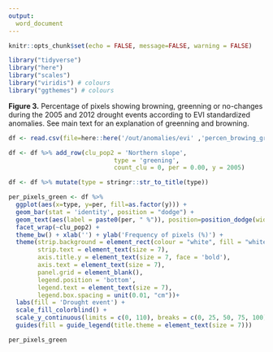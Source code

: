 ```yaml
---
output:
  word_document
---
```


```r
knitr::opts_chunk$set(echo = FALSE, message=FALSE, warning = FALSE)
```

```r
library("tidyverse")
library("here")
library("scales")
library("viridis") # colours 
library("ggthemes") # colours 
```


**Figure 3.** Percentage of pixels showing browning, greenning or no-changes during the 2005 and 2012 drought events according to EVI standardized anomalies. See main text for an explanation of greenning and browning.  

```r
df <- read.csv(file=here::here('/out/anomalies/evi' ,'percen_browing_greening.csv'), header=TRUE)

df <- df %>% add_row(clu_pop2 = 'Northern slope',
                             type = 'greening',
                             count_clu = 0, per = 0.00, y = 2005) 

df <- df %>% mutate(type = stringr::str_to_title(type))
```

```r
per_pixels_green <- df %>% 
  ggplot(aes(x=type, y=per, fill=as.factor(y))) + 
  geom_bar(stat = 'identity', position = "dodge") + 
  geom_text(aes(label = paste0(per, " %")), position=position_dodge(width=0.9), hjust=-.1, size=2, angle = 90) + 
  facet_wrap(~clu_pop2) + 
  theme_bw() + xlab('') + ylab('Frequency of pixels (%)') +
  theme(strip.background = element_rect(colour = "white", fill = "white"),
        strip.text = element_text(size = 7), 
        axis.title.y = element_text(size = 7, face = 'bold'),
        axis.text = element_text(size = 7),
        panel.grid = element_blank(),
        legend.position = 'bottom', 
        legend.text = element_text(size = 7), 
        legend.box.spacing = unit(0.01, "cm"))+
  labs(fill = 'Drought event') + 
  scale_fill_colorblind() + 
  scale_y_continuous(limits = c(0, 110), breaks = c(0, 25, 50, 75, 100)) +
  guides(fill = guide_legend(title.theme = element_text(size = 7)))
```

```r
per_pixels_green
```

